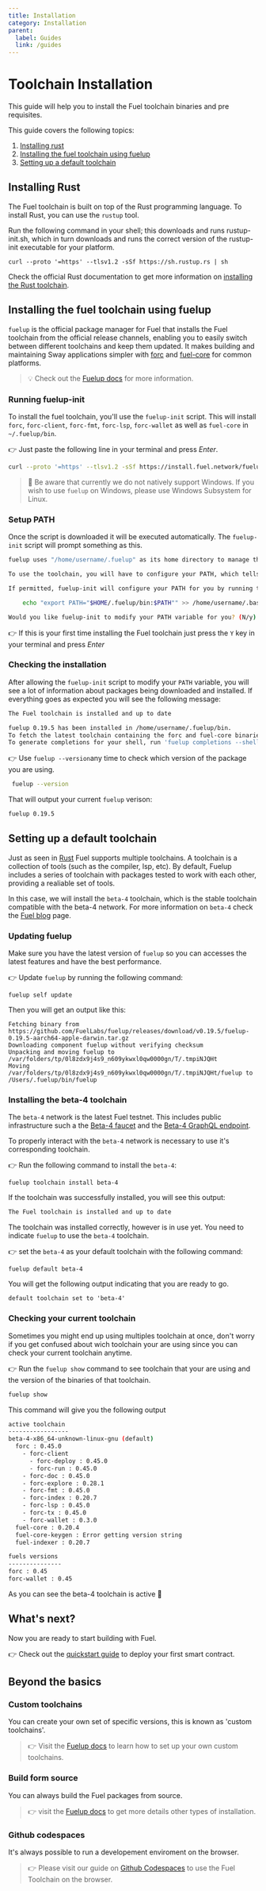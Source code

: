 ```yaml
---
title: Installation
category: Installation
parent:
  label: Guides
  link: /guides
---
```


# Toolchain Installation

This guide will help you to install the Fuel toolchain binaries and pre requisites. 

This guide covers the following topics:
1. [Installing rust](#installing-rust)
2. [Installing the fuel toolchain using fuelup](#installing-the-fuel-toolchain-using-fuelup)
3. [Setting up a default toolchain](#setting-up-a-default-toolchain)

## Installing Rust

The Fuel toolchain is built on top of the Rust programming language. To install Rust, you can use the `rustup` tool.

Run the following command in your shell; this downloads and runs rustup-init.sh, which in turn downloads and runs the correct version of the rustup-init executable for your platform.

```console
curl --proto '=https' --tlsv1.2 -sSf https://sh.rustup.rs | sh
```

Check the official Rust documentation to get more information on [installing the Rust toolchain](https://www.rust-lang.org/tools/install).

## Installing the fuel toolchain using fuelup

`fuelup` is the official package manager for Fuel that installs the Fuel toolchain
from the official release channels, enabling you to easily switch between different
toolchains and keep them updated. It makes building and maintaining Sway applications
simpler with [forc](docs/forc) and [fuel-core](https://github.com/FuelLabs/fuel-core) for common platforms.

> 💡 Check out the [Fuelup docs](docs/fuelup) for more information.


### Running fuelup-init

To install the fuel toolchain, you'll use the `fuelup-init` script. This will install `forc`, `forc-client`, `forc-fmt`, `forc-lsp`, `forc-wallet` as well as `fuel-core` in `~/.fuelup/bin`.

👉 Just paste the following line in your terminal and press _Enter_.

```sh
curl --proto '=https' --tlsv1.2 -sSf https://install.fuel.network/fuelup-init.sh | sh
```

> 🚧 Be aware that currently  we do not natively support Windows. If you wish to use `fuelup` on Windows, please use Windows Subsystem for Linux.

### Setup PATH

Once the script is downloaded it will be executed automatically. The `fuelup-init` script will prompt something as this.

```sh
fuelup uses "/home/username/.fuelup" as its home directory to manage the Fuel toolchain, and will install binaries there.

To use the toolchain, you will have to configure your PATH, which tells your machine where to locate fuelup and the Fuel toolchain.

If permitted, fuelup-init will configure your PATH for you by running the following:

    echo "export PATH="$HOME/.fuelup/bin:$PATH"" >> /home/username/.bashrc

Would you like fuelup-init to modify your PATH variable for you? (N/y)
```

👉 If this is your first time installing the Fuel toolchain just press the `Y` key in your terminal and press _Enter_ 

### Checking the installation

After allowing the `fuelup-init` script to modify your `PATH` variable, you will see a lot of information about packages being downloaded and installed. If everything goes as expected you will see the following message: 

```sh
The Fuel toolchain is installed and up to date

fuelup 0.19.5 has been installed in /home/username/.fuelup/bin. 
To fetch the latest toolchain containing the forc and fuel-core binaries, run 'fuelup toolchain install latest'. 
To generate completions for your shell, run 'fuelup completions --shell=SHELL'.
```

👉 Use `fuelup --version`any time to check which version of the package you are using.

```sh
 fuelup --version
```
That will output your current `fuelup` verison:

```sh
fuelup 0.19.5
```

## Setting up a default toolchain

Just as seen in [Rust](https://rust-lang.github.io/rustup/concepts/toolchains.html) Fuel supports multiple toolchains. A toolchain is a collection of tools (such as the compiler, lsp, etc).
By default, Fuelup includes a series of toolchain with packages tested to work with each other, providing a realiable set of tools.

In this case, we will install the `beta-4` toolchain, which is the stable toolchain compatible with the beta-4 network. For more information on `beta-4` check the [Fuel blog](https://fuel-labs.ghost.io/announcing-beta-4-testnet/) page.

### Updating fuelup

Make sure you have the latest version of `fuelup` so you can accesses the latest features and have the best performance.

👉 Update `fuelup`  by running the following command:

```console
fuelup self update
```
Then you will get an output like this:
```console
Fetching binary from https://github.com/FuelLabs/fuelup/releases/download/v0.19.5/fuelup-0.19.5-aarch64-apple-darwin.tar.gz
Downloading component fuelup without verifying checksum
Unpacking and moving fuelup to /var/folders/tp/0l8zdx9j4s9_n609ykwxl0qw0000gn/T/.tmpiNJQHt
Moving /var/folders/tp/0l8zdx9j4s9_n609ykwxl0qw0000gn/T/.tmpiNJQHt/fuelup to /Users/.fuelup/bin/fuelup
```

### Installing the beta-4 toolchain

The `beta-4` network is the latest Fuel testnet. This includes public infrastructure such a the [Beta-4 faucet](https://faucet-beta-4.fuel.network/) and the [Beta-4 GraphQL endpoint](https://beta-4.fuel.network/playground).

To properly interact with the `beta-4` network is necessary to use it's corresponding toolchain.

👉 Run the following command to install the `beta-4`:

```console
fuelup toolchain install beta-4
```
If the toolchain was successfully installed, you will see this output:

```sh
The Fuel toolchain is installed and up to date
```

The toolchain was installed correctly, however is in use yet. You need to indicate `fuelup` to use the `beta-4` toolchain.

👉 set the `beta-4` as your default toolchain with the following command:

```console
fuelup default beta-4
```

You will get the following output indicating that you are ready to go. 

```console
default toolchain set to 'beta-4'
```

### Checking your current toolchain

Sometimes you might end up using multiples toolchain at once, don't worry if you get confused about wich toolchain your are using since you can check your current toolchain anytime.

👉 Run the `fuelup show` command to see toolchain that your are using and the version of the binaries of that toolchain.

```sh
fuelup show
```

This command will give you the following output

```sh
active toolchain
-----------------
beta-4-x86_64-unknown-linux-gnu (default)
  forc : 0.45.0
    - forc-client
      - forc-deploy : 0.45.0
      - forc-run : 0.45.0
    - forc-doc : 0.45.0
    - forc-explore : 0.28.1
    - forc-fmt : 0.45.0
    - forc-index : 0.20.7
    - forc-lsp : 0.45.0
    - forc-tx : 0.45.0
    - forc-wallet : 0.3.0
  fuel-core : 0.20.4
  fuel-core-keygen : Error getting version string
  fuel-indexer : 0.20.7

fuels versions
---------------
forc : 0.45
forc-wallet : 0.45
```

As you can see the beta-4 toolchain is active 🚀

## What's next?

Now you are ready to start building with Fuel.

👉 Check out the [quickstart guide](/guides/quickstart) to deploy your first smart contract.

## Beyond the basics

### Custom toolchains

You can create your own set of specific versions, this is known as 'custom toolchains'. 

> 👉 Visit the [Fuelup docs](docs/fuelup/concepts/toolchains) to learn how to set up your own custom toolchains.

### Build form source

You can always build the Fuel packages from source.

> 👉 visit the [Fuelup docs](docs/fuelup/install/other) to get more details other types of installation.

### Github codespaces

It's always possible to run a developement enviroment on the browser. 

> 👉 Please visit our guide on [Github Codespaces](guides/install/codespaces) to use the Fuel Toolchain on the browser.